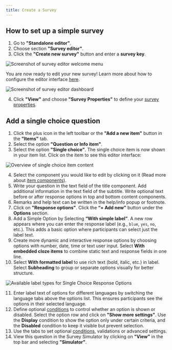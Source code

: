 ```yaml
---
title: Create a Survey
---
```


## How to set up a simple survey

1. Go to **"Standalone editor"**.
2. Choose section **"Survey editor"**.
3. Click the **"Create new survey"** button and enter a **survey key**.

![Screenshot of survey editor welcome menu](../images/welcomeEditor.png)

You are now ready to edit your new survey! Learn more about how to configure the editor interface [here](/docs/survey-editor/basics/editor-overview#survey-editor-dashboard).

![Screenshot of survey editor dashboard](../images/dashboardEditor.png)

4. Click **"View"** and choose **"Survey Properties"** to define your [survey properties](/docs/survey-editor/basics/editor-overview#survey-properties). 

## Add a single choice question

1. Click the plus icon in the left toolbar or the **"Add a new item"** button in the **"Items"** tab.
2. Select the option **"Question or Info item"**.
3. Select the option **"Single choice"**. The single choice item is now shown in your item list. Click on the item to see this editor interface:

![Overview of single choice item content](../images/overviewSinglechoice.png)

4. Select the component you would like to edit by clicking on it (Read more about [item components](/docs/survey-editor/basics/item-structure#survey-items)). 
5. Write your question in the text field of the title component. Add additional information in the text field of the subtitle. Write optional text before or after response options in top and bottom content components.
6. Remarks and help text can be written in the help/info popup or footnote.
7. Click on **"Response options"**. Click the **“+ Add new”** button under the **Options** section. 
8. Add a Simple Option by Selecting **“With simple label”**. A new row appears where you can enter the response label (e.g., `blue`, `yes`, `no`, etc.). This adds a basic option where participants can select just the label text.
9. Create more dynamic and interactive response options by choosing options with number, date, time or text user input. Select  **With embedded cloze items** to combine static text and response fields in one line.
10. Select **With formatted label** to use rich text (bold, italic, etc.) in label. Select **Subheading** to group or separate options visually for better structure.

![Available label types for Single Choice Response Options](../images/SingleChoiceResponse.png)

11. Enter label text of options for different languages by switching the language tabs above the options list. This ensures participants see the options in their selected language.
12. Define optional [conditions](/docs/survey-editor/basics/conditions) to control whether an option is shown or disabled. Select the option row and click on **"Show more settings"**. Use the **Display** condition to show the option only under certain criteria, and the **Disabled** condition to keep it visible but prevent selection.
13. Use the tabs to set optional [conditions](/docs/survey-editor/basics/conditions), validations or advanced settings.  
14. View this question in the Survey Simulator by clicking on **"View"** in the top bar and selecting **"Simulator"**.

